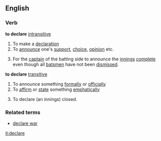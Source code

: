 ==English==
===Verb===
'''to declare''' [[intransitive]]
#To make a [[declaration]]
#To [[announce]] one's [[support]], [[choice]], [[opinion]] etc.
#{{cricket}} For the [[captain]] of the batting side to announce the [[innings]] [[complete]] even though all [[batsman|batsmen]] have not been [[dismissed]].
'''to declare''' [[transitive]]
#To announce something [[formal]]ly or [[official]]ly
#To [[affirm]] or [[state]] something [[emphatically]]
#{{cricket}} To declare (an innings) closed.
===Related terms===
*[[declare war]]

[[it:declare]]